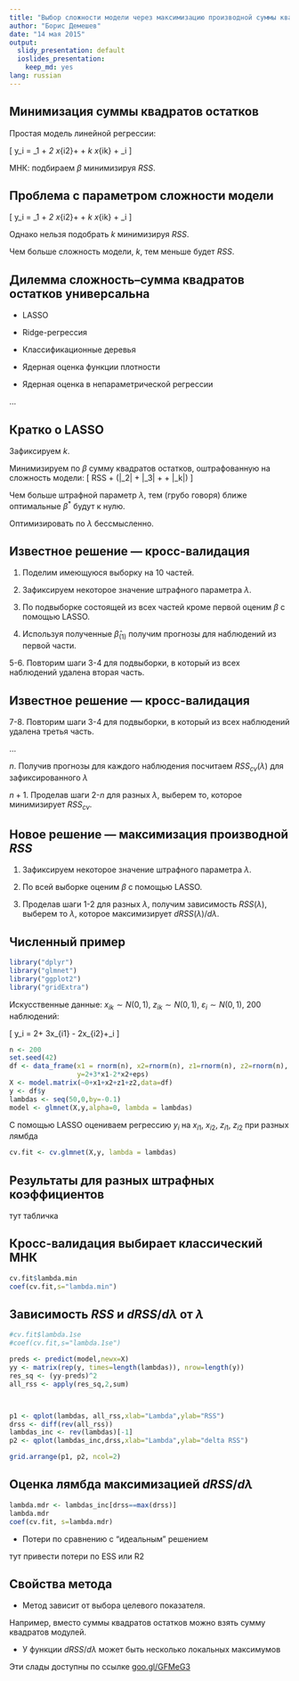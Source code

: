 ```yaml
---
title: "Выбор сложности модели через максимизацию производной суммы квадратов остатков"
author: "Борис Демешев"
date: "14 мая 2015"
output:
  slidy_presentation: default
  ioslides_presentation:
    keep_md: yes
lang: russian
---
```


## Минимизация суммы квадратов остатков

Простая модель линейной регрессии:

\[
y_i = \beta_1 + \beta_2 x_{i2}+ \ldots + \beta_k x_{ik} + \varepsilon_i
\]


МНК: подбираем $\beta$ минимизируя $RSS$.


## Проблема с параметром сложности модели

\[
y_i = \beta_1 + \beta_2 x_{i2}+ \ldots + \beta_k x_{ik} + \varepsilon_i
\]

Однако нельзя подобрать $k$ минимизируя $RSS$. 

Чем больше сложность модели, $k$, тем меньше будет $RSS$.

## Дилемма сложность--сумма квадратов остатков универсальна

* LASSO

* Ridge-регрессия

* Классификационные деревья
 
* Ядерная оценка функции плотности

* Ядерная оценка в непараметрической регрессии

...

## Кратко о LASSO

Зафиксируем $k$.

Минимизируем по $\beta$ сумму квадратов остатков, оштрафованную на сложность модели:
\[
\min RSS + \lambda \cdot (|\beta_2| + |\beta_3| + \ldots + |\beta_k|)
\]

Чем больше штрафной параметр $\lambda$, тем (грубо говоря) ближе оптимальные $\beta^*$ будут к нулю.

Оптимизировать по $\lambda$ бессмысленно. 


## Известное решение --- кросс-валидация

1. Поделим имеющуюся выборку на 10 частей.

2. Зафиксируем некоторое значение штрафного параметра $\lambda$.

3. По подвыборке состоящей из всех частей кроме первой оценим $\beta$ с помощью LASSO.

4. Используя полученные $\hat{\beta}_{(1)}$ получим прогнозы для наблюдений из первой части.

5-6. Повторим шаги 3-4 для подвыборки, в который из всех наблюдений удалена вторая часть.

## Известное решение --- кросс-валидация

7-8. Повторим шаги 3-4 для подвыборки, в который из всех наблюдений удалена третья часть.

...

$n$. Получив прогнозы для каждого наблюдения посчитаем $RSS_{cv}(\lambda)$ для зафиксированного $\lambda$

$n+1$. Проделав шаги 2-$n$ для разных $\lambda$, выберем то, которое минимизирует $RSS_{cv}$.


## Новое решение --- максимизация производной $RSS$

1. Зафиксируем некоторое значение штрафного параметра $\lambda$.

2. По всей выборке оценим $\beta$ с помощью LASSO.

3. Проделав шаги 1-2 для разных $\lambda$, получим зависимость $RSS(\lambda)$, выберем то $\lambda$, которое максимизирует $dRSS(\lambda)/d\lambda$.


## Численный пример

```r
library("dplyr")
library("glmnet")
library("ggplot2")
library("gridExtra")
```

Искусственные данные: $x_{ik} \sim N(0,1)$, $z_{ik} \sim N(0,1)$, $\varepsilon_i \sim N(0,1)$, 200 наблюдений:

\[
y_i = 2+ 3x_{i1} - 2x_{i2}+\varepsilon_i
\]

```r
n <- 200
set.seed(42)
df <- data_frame(x1 = rnorm(n), x2=rnorm(n), z1=rnorm(n), z2=rnorm(n), eps=rnorm(n),
                 y=2+3*x1-2*x2+eps)
X <- model.matrix(~0+x1+x2+z1+z2,data=df)
y <- df$y
lambdas <- seq(50,0,by=-0.1)
model <- glmnet(X,y,alpha=0, lambda = lambdas)
```

С помощью LASSO оцениваем регрессию $y_i$ на $x_{i1}$, $x_{i2}$, $z_{i1}$, $z_{i2}$ при разных лямбда
```r
cv.fit <- cv.glmnet(X,y, lambda = lambdas)
```



## Результаты для разных штрафных коэффициентов

тут табличка

## Кросс-валидация выбирает классический МНК

```r
cv.fit$lambda.min
coef(cv.fit,s="lambda.min")
```

## Зависимость $RSS$ и $dRSS/d\lambda$ от $\lambda$ 

```r
#cv.fit$lambda.1se
#coef(cv.fit,s="lambda.1se")

preds <- predict(model,newx=X)
yy <- matrix(rep(y, times=length(lambdas)), nrow=length(y))
res_sq <- (yy-preds)^2
all_rss <- apply(res_sq,2,sum)



p1 <- qplot(lambdas, all_rss,xlab="Lambda",ylab="RSS")
drss <- diff(rev(all_rss))
lambdas_inc <- rev(lambdas)[-1]
p2 <- qplot(lambdas_inc,drss,xlab="Lambda",ylab="delta RSS")

grid.arrange(p1, p2, ncol=2)
```


## Оценка лямбда максимизацией $dRSS/d\lambda$

```r
lambda.mdr <- lambdas_inc[drss==max(drss)]
lambda.mdr
coef(cv.fit, s=lambda.mdr)
```

* Потери по сравнению с "идеальным" решением

тут привести потери по ESS или R2



## Свойства метода

* Метод зависит от выбора целевого показателя. 

Например, вместо суммы квадратов остатков можно взять сумму квадратов модулей.

* У функции $dRSS/d\lambda$ может быть несколько локальных максимумов 


Эти слады доступны по ссылке [goo.gl/GFMeG3](https://github.com/bdemeshev/max_drss)




